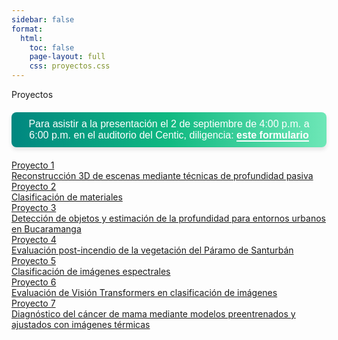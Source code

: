 ```yaml
---
sidebar: false
format:
  html:
    toc: false
    page-layout: full
    css: proyectos.css
---
```

<div class="page-title">Proyectos</div>

<div style="
    background: linear-gradient(90deg, #008780, #10b981, #6ee7b7);
    color: white;
    text-align: center;
    padding: 10px;
    margin: 20px 0;
    border-radius: 8px;
    box-shadow: 0 4px 6px rgba(0, 0, 0, 0.1);
    font-family: 'Poppins', sans-serif;
">
<p style="margin: 0; font-size: 16px;">
  Para asistir a la presentación el 2 de septiembre de 4:00 p.m. a 6:00 p.m. en el auditorio del Centic, diligencia:
    <a href="https://forms.gle/ACnyCE1dsgj7nJX97" target="_blank" style="
        color: #ffffff;
        text-decoration: none;
        font-weight: bold;
        border-bottom: 2px solid #ffffff;
        transition: border-bottom 0.3s;
    ">este formulario</a>
</p>
</div>

```{=html}

<div class="container">
 <div class="palette">
 <div class="color project1">
 <a href="/proyectos/proyecto1.html">
 <div class="content">
 <div class="title">Proyecto 1</div>
 <div class="description">Reconstrucción 3D de escenas mediante técnicas de profundidad pasiva</div>
 </div>
 </a>
 </div>
 <div class="color project2">
 <a href="/proyectos/proyecto2.html">
 <div class="content">
 <div class="title">Proyecto 2</div>
 <div class="description">Clasificación de materiales</div>
 </div>
 </a>
 </div>
 <div class="color project3">
 <a href="http://google.com">
 <div class="content">
 <div class="title">Proyecto 3</div>
 <div class="description">Detección de objetos y estimación de la profundidad para entornos urbanos en Bucaramanga</div>
 </div>
 </a>
 </div>
 <div class="color project4">
 <a href="#">
 <div class="content">
 <div class="title">Proyecto 4</div>
 <div class="description">Evaluación post-incendio de la vegetación del Páramo de Santurbán</div>
 </div>
 </a>
 </div>
 <div class="color project5">
 <a href="#">
 <div class="content">
 <div class="title">Proyecto 5</div>
 <div class="description">Clasificación de imágenes espectrales</div>
 </div>
 </a>
 </div>
 <div class="color project6">
 <a href="#">
 <div class="content">
 <div class="title">Proyecto 6</div>
 <div class="description">Evaluación de Visión Transformers en clasificación de imágenes</div>
 </div>
 </a>
 </div>
 <div class="color project7">
 <a href="#">
 <div class="content">
 <div class="title">Proyecto 7</div>
 <div class="description">Diagnóstico del cáncer de mama mediante modelos preentrenados y ajustados con imágenes térmicas</div>
 </div>
 </a>
 </div>
 </div>
</div>




```